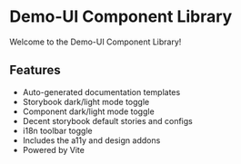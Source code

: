 
<Meta title="Introduction" />

# Demo-UI Component Library

Welcome to the Demo-UI Component Library!

## Features

- Auto-generated documentation templates
- Storybook dark/light mode toggle
- Component dark/light mode toggle
- Decent storybook default stories and configs
- i18n toolbar toggle
- Includes the a11y and design addons
- Powered by Vite
